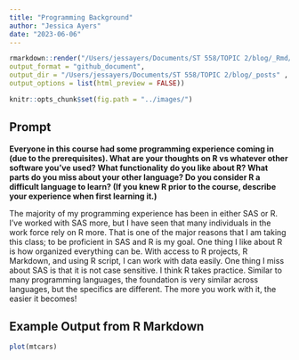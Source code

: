 ```yaml
---
title: "Programming Background"
author: "Jessica Ayers"
date: "2023-06-06"
---
```


```r
rmarkdown::render("/Users/jessayers/Documents/ST 558/TOPIC 2/blog/_Rmd/2023-06-08-first.Rmd",
output_format = "github_document",  
output_dir = "/Users/jessayers/Documents/ST 558/TOPIC 2/blog/_posts" ,
output_options = list(html_preview = FALSE)) 
```

```r
knitr::opts_chunk$set(fig.path = "../images/")
```

## Prompt

**Everyone in this course had some programming experience coming in (due to the prerequisites).  What are your thoughts on R vs whatever other software you've used?  What functionality do you like about R?  What parts do you miss about your other language?  Do you consider R a difficult language to learn? (If you knew R prior to the course, describe your experience when first learning it.)**

The majority of my programming experience has been in either SAS or R. I've worked with SAS more, but I have seen that many individuals in the work force rely on R more. That is one of the major reasons that I am taking this class; to be proficient in SAS and R is my goal. One thing I like about R is how organized everything can be. With access to R projects, R Markdown, and using R script, I can work with data easily. One thing I miss about SAS is that it is not case sensitive. I think R takes practice. Similar to many programming languages, the foundation is very similar across languages, but the specifics are different. The more you work with it, the easier it becomes!

## Example Output from R Markdown

```r
plot(mtcars)
```
